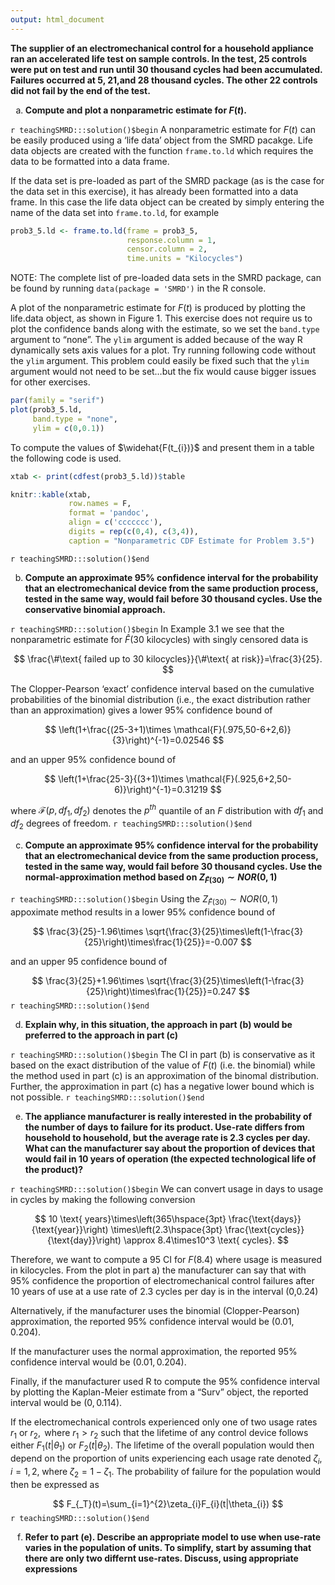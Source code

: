 ```yaml
---
output: html_document
---
```


__The supplier of an electromechanical control for a household appliance ran an accelerated life test on sample controls.  In the test, 25 controls were put on test and run until 30 thousand cycles had been accumulated.  Failures occurred at 5, 21,and 28 thousand cycles.  The other 22 controls did not fail by the end of the test.__
  
a. __Compute and plot a nonparametric estimate for $F(t)$.__

`r teachingSMRD:::solution()$begin`
A nonparametric estimate for $F(t)$ can be easily produced using a 'life data' object from the SMRD pacakge.  Life data objects are created with the function `frame.to.ld` which requires the data to be formatted into a data frame.  

If the data set is pre-loaded as part of the SMRD package (as is the case for the data set in this exercise), it has already been formatted into a data frame.  In this case the life data object can be created by simply entering the name of the data set into `frame.to.ld`, for example 

```r
prob3_5.ld <- frame.to.ld(frame = prob3_5,
                          response.column = 1,
                          censor.column = 2,
                          time.units = "Kilocycles")
```

NOTE: The complete list of pre-loaded data sets in the SMRD package, can be found by running `data(package = 'SMRD')` in the R console.

A plot of the nonparametric estimate for $F(t)$ is produced by plotting the life.data object, as shown in Figure 1.  This exercise does not require us to plot the confidence bands along with the estimate, so we set the `band.type` argument to "none". The `ylim` argument is added because of the way R dynamically sets axis values for a plot.  Try running following code without the `ylim` argument.  This problem could easily be fixed such that the `ylim` argument would not need to be set...but the fix would cause bigger issues for other exercises. 

```r
par(family = "serif")
plot(prob3_5.ld, 
     band.type = "none", 
     ylim = c(0,0.1))
```

To compute the values of $\widehat{F(t_{i})}$ and present them in a table the following code is used.

```r
xtab <- print(cdfest(prob3_5.ld))$table

knitr::kable(xtab, 
             row.names = F, 
             format = 'pandoc',
             align = c('ccccccc'), 
             digits = rep(c(0,4), c(3,4)),
             caption = "Nonparametric CDF Estimate for Problem 3.5")
```
`r teachingSMRD:::solution()$end`

b. __Compute an approximate 95% confidence interval for the probability that an electromechanical device from the same production process, tested in the same way, would fail before 30 thousand cycles.  Use the conservative binomial approach.__

`r teachingSMRD:::solution()$begin`
In Example 3.1 we see that the nonparametric estimate for $\widehat{F}(\text{30 kilocycles})$ with singly censored data is

$$
\frac{\#\text{ failed up to 30 kilocycles}}{\#\text{ at risk}}=\frac{3}{25}.
$$

The Clopper-Pearson 'exact' confidence interval based on the cumulative probabilities of the binomial distribution (i.e., the exact distribution rather than an approximation) gives a lower 95\% confidence bound of

$$
\left(1+\frac{(25-3+1)\times \mathcal{F}(.975,50-6+2,6)}{3}\right)^{-1}=0.02546
$$

and an upper 95% confidence bound of

$$
\left(1+\frac{25-3}{(3+1)\times \mathcal{F}(.925,6+2,50-6)}\right)^{-1}=0.31219
$$

where $\mathcal{F}(p,df_{1},df_{2})$ denotes the $p^{th}$ quantile of an $F$ distribution with $df_{1}$ and $df_{2}$ degrees of freedom.
`r teachingSMRD:::solution()$end`
    
c. __Compute an approximate 95% confidence interval for the probability that an electromechanical device from the same production process, tested in the same way, would fail before 30 thousand cycles.  Use the normal-approximation method based on $Z_{\widehat{F}(30)}\sim NOR(0,1)$__

`r teachingSMRD:::solution()$begin`
Using the $Z_{\widehat{F}(30)}\sim NOR(0,1)$ appoximate method results in a lower $95\%$ confidence bound of

$$
\frac{3}{25}-1.96\times \sqrt{\frac{3}{25}\times\left(1-\frac{3}{25}\right)\times\frac{1}{25}}=-0.007
$$

and an upper $95%$ confidence bound of

$$
\frac{3}{25}+1.96\times \sqrt{\frac{3}{25}\times\left(1-\frac{3}{25}\right)\times\frac{1}{25}}=0.247
$$
`r teachingSMRD:::solution()$end`

d. __Explain why, in this situation, the approach in part (b) would be preferred to the approach in part (c)__

`r teachingSMRD:::solution()$begin`
The CI in part (b) is conservative as it based on the exact distribution of the value of $F(t)$ (i.e. the binomial) while the method used in part (c) is an approximation of the binomal distribution. Further, the approximation in part (c) has a negative lower bound which is not possible.
`r teachingSMRD:::solution()$end`

e. __The appliance manufacturer is really interested in the probability of the number of days to failure for its product.  Use-rate differs from household to household, but the average rate is 2.3 cycles per day.  What can the manufacturer say about the proportion of devices that would fail in 10 years of operation (the expected technological life of the product)?__

`r teachingSMRD:::solution()$begin`
We can convert usage in days to usage in cycles by making the following conversion

$$
10 \text{ years}\times\left(365\hspace{3pt} \frac{\text{days}}{\text{year}}\right) \times\left(2.3\hspace{3pt} \frac{\text{cycles}}{\text{day}}\right) \approx 8.4\times10^3 \text{ cycles}.
$$

Therefore, we want to compute a $95%$ CI for $F(8.4)$ where usage is measured in kilocycles. From the plot in part a) the manufacturer can say that with 95% confidence the proportion of electromechanical control failures after 10 years of use at a use rate of 2.3 cycles per day is in the interval (0,0.24)

Alternatively, if the manufacturer uses the binomial (Clopper-Pearson) approximation, the reported 95% confidence interval would be $(0.01,0.204).$

If the manufacturer uses the normal approximation, the reported 95% confidence interval would be $(0.01,0.204).$

Finally, if the manufacturer used R to compute the 95% confidence interval by plotting the Kaplan-Meier estimate from a "Surv" object, the reported interval would be $(0,0.114).$

If the electromechanical controls experienced only one of two usage rates $r_{1} \text{ or } r_{2}, \text{ where } r_{1}>r_{2}$ such that the lifetime of any control device follows either $F_{1}(t|\theta_{1})$ or $F_{2}(t|\theta_{2})$.  The lifetime of the overall population would then depend on the proportion of units experiencing each usage rate denoted $\zeta_{i}, i=1,2,\hspace{3pt} \text{where}\hspace{3pt} \zeta_{2}=1-\zeta_{1}$. The probability of failure for the population would then be expressed as

$$
F_{_T}(t)=\sum_{i=1}^{2}\zeta_{i}F_{i}(t|\theta_{i})
$$
`r teachingSMRD:::solution()$end`

f. __Refer to part (e).  Describe an appropriate model to use when use-rate varies in the population of units.  To simplify, start by assuming that there are only two differnt use-rates.  Discuss, using appropriate expressions__
